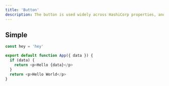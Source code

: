 ```yaml
---
title: 'Button'
description: The button is used widely across HashiCorp properties, and has many ways it can be customized. Let's start with its most basic form.
---
```




## Simple

<Simple />

<PropsTable component={Button} />

```ts
const hey = 'hey'
```

<LiveComponent>

```ts filePath="Tapp.tsx"
export default function App({ data }) {
  if (data) {
    return <p>Hello {data}</p>
  }
  return <p>Hello World</p>
}
```

</LiveComponent>
